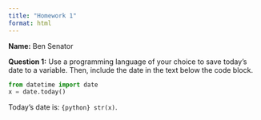 ```yaml
---
title: "Homework 1"
format: html
---
```


__Name:__ Ben Senator

__Question 1:__ Use a programming language of your choice to save today's date to a variable.
Then, include the date in the text below the code block.

```python
from datetime import date
x = date.today()
```

Today's date is: `{python} str(x)`.